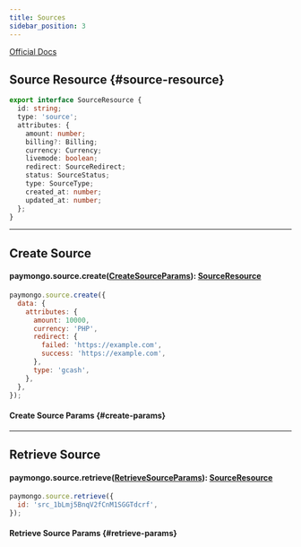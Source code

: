 ```yaml
---
title: Sources
sidebar_position: 3
---
```


[Official Docs](https://developers.paymongo.com/reference#the-source-resource-object)

## Source Resource {#source-resource}

```ts
export interface SourceResource {
  id: string;
  type: 'source';
  attributes: {
    amount: number;
    billing?: Billing;
    currency: Currency;
    livemode: boolean;
    redirect: SourceRedirect;
    status: SourceStatus;
    type: SourceType;
    created_at: number;
    updated_at: number;
  };
}
```


<Resource />

---

## Create Source

#### paymongo.source.create([CreateSourceParams](#create-params)): [SourceResource](#source-resource)

```js title="Example"
paymongo.source.create({
  data: {
    attributes: {
      amount: 10000,
      currency: 'PHP',
      redirect: {
        failed: 'https://example.com',
        success: 'https://example.com',
      },
      type: 'gcash',
    },
  },
});
```

#### Create Source Params {#create-params}


<Create />

---

## Retrieve Source

#### paymongo.source.retrieve([RetrieveSourceParams](#retrieve-params)): [SourceResource](#source-resource)

```js title="Example"
paymongo.source.retrieve({
  id: 'src_1bLmj5BnqV2fCnM1SGGTdcrf',
});
```

#### Retrieve Source Params {#retrieve-params}


<Retrieve />
